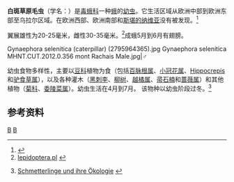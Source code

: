 {{Speciesbox
| taxon = Gynaephora selenitica
| image = Gynaephora selenitica - kuu-villkäpa röövik sirplutsernil.jpg
| image_caption = 白斑草原毛虫
| binomial_authority = (Esper, 1789)<ref>[http://www.funet.fi/index/Tree_of_life/insecta/lepidoptera/ditrysia/noctuoidea/lymantriidae/gynaephora/index.html Site Markku Savela]</ref>
| synonyms = 
*''Phalaena selenitica'' <small>Esper, 1789</small>
*''Bombyx paradoxa'' <small>Fabricius, 1787</small>
*''Bombyx lathyri'' <small>Hübner, [1803]</small>
}}
'''白斑草原毛虫'''（学名：{{lang|ls|''Gynaephora selenitica''}}）是[[毒蛾科|毒蛾科]]一种[[蛾|蛾]]的[[幼虫|幼虫]]。它生活区域从欧洲中部到欧洲东部至乌拉尔区域。在欧洲西部、欧洲南部和[[斯堪的纳维亚|斯堪的纳维亚]]没有被发现。<ref>{{Cite web |url=http://www.faunaeur.org/full_results.php?id=447098 |title=Fauna Europaea |access-date=2013-09-18 |archive-date=2016-03-04 |archive-url=https://web.archive.org/web/20160304213220/http://www.faunaeur.org/full_results.php?id=447098 |dead-url=no }}</ref>

翼展雄性为20-25毫米，雌性30-35毫米。<ref>[http://www.lepidoptera.pl/show.php?ID=794 lepidoptera.pl] {{webarchive|url=https://web.archive.org/web/20131018023903/http://www.lepidoptera.pl/show.php?ID=794 |date=2013-10-18 }}</ref>成蛾5月到6月有翅膀。
<gallery mode=packed>
Gynaephora selenitica (caterpillar) (2795964365).jpg
Gynaephora selenitica MHNT.CUT.2012.0.356 mont Rachais Male.jpg|♂ 
</gallery>
幼虫食物多样性，主要以[[豆科|豆科]]植物为食（包括[[百脉根属|百脉根属]]、[[小冠花属|小冠花属]]、[[Hippocrepis|Hippocrepis]]和[[驴食草属|驴食草属]]），以及各种灌木（[[黑刺李|黑刺李]]、[[柳树|柳树]]、[[越橘属|越橘属]]、[[帚石楠|帚石楠]]和[[蔷薇属|蔷薇属]]）和其他植物（[[菊科|菊科]]、[[委陵菜属|委陵菜属]]）。幼虫生活在4月到7月。 该物种以幼虫阶段过冬。<ref>{{de icon}} [http://www.pyrgus.de/Gynaephora_selenitica.html Schmetterlinge und ihre Ökologie] {{Wayback|url=http://www.pyrgus.de/Gynaephora_selenitica.html |date=20201128104323 }}</ref>

==参考资料==
{{Reflist}}
{{taxonbar}}
[[Category:_1789年描述的昆虫|B]]
[[Category:毒蛾亞科|B]]